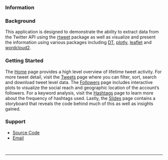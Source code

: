 ### **Information**

<h3>Background</h3>

This application is designed to demonstrate the ability to extract data from the Twitter API using the [rtweet](https://cran.r-project.org/web/packages/rtweet/index.html) package as well as visualize and present the information using various packages including [DT](https://cran.r-project.org/web/packages/DT/index.html), [plotly](https://cran.r-project.org/web/packages/plotly/index.html), [leaflet](https://cran.r-project.org/web/packages/leaflet/index.html) and [wordcloud2](https://cran.r-project.org/web/packages/wordcloud2/index.html).

<h3>Getting Started</h3>

The [Home](#section-home) page provides a high level overview of lifetime tweet activity. For more tweet detail, visit the [Tweets](#section-tweets) page where you can filter, sort, search and download tweet level data. The [Followers](#section-followers) page includes interactive plots to visualize the social reach and geographic location of the account's followers. For a keyword analysis, visit the [Hashtags](#section-hashtags) page to learn more about the frequency of hashtags used. Lastly, the [Slides](#section-slides) page contains a storyboard that reveals the code behind much of this as well as insights gained. 

<h3>Support</h3>

* <span class="fa fa-github-square"></span><a href="https://github.com/dnegrey/bprtweet" target="_blank">Source Code</a>
* <span class="fa fa-envelope"></span><a href="mailto:dnegrey@gmail.com">Email</a>

<br>

----------

<div style="height: 20px;"></div>
